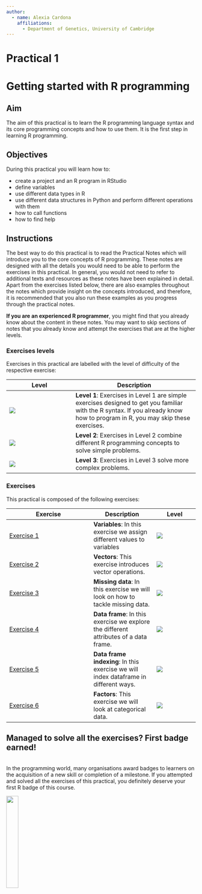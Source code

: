 ```yaml
---
author:
  - name: Alexia Cardona
    affiliations:
      - Department of Genetics, University of Cambridge
---
```


# Practical 1 {.unnumbered}

# Getting started with R programming {.unnumbered}

## Aim  
The aim of this practical is to learn the R programming language syntax and its core programming concepts and 
how to use them.  It is the first step in learning R programming.  

## Objectives
During this practical you will learn how to:

* create a project and an R program in RStudio
* define variables
* use different data types in R
* use different data structures in Python and perform different operations with them
* how to call functions
* how to find help


## Instructions

The best way to do this practical is to read the Practical Notes which will introduce you to the core concepts of R programming. 
These notes are designed with all the details you would need to be able to perform the exercises in this practical. In 
general, you would not need to refer to additional texts and resources as these notes have been explained in detail.  Apart from the exercises listed below, there are also examples throughout the notes which provide insight on the concepts introduced, and therefore, it is recommended that you also run these examples as you progress through the practical notes.  

**If you are an experienced R programmer**, you might find that you already know about the content in these notes. You 
may want to skip sections of notes that you already know and attempt the exercises that are at the higher levels. 

### Exercises levels
Exercises in this practical are labelled with the level of difficulty of the respective exercise:

| Level | Description |
|-------|-------------|
| ![](images/stars-level-1.png) | **Level 1**: Exercises in Level 1 are simple exercises designed to get you familiar with the R syntax. If you already know how to program in R, you may skip these exercises.|
| ![](images/stars-level-2.png) | **Level 2**: Exercises in Level 2 combine different R programming concepts to solve simple problems.|
| ![](images/stars-level-3.png) | **Level 3**: Exercises in Level 3 solve more complex problems.

### Exercises

This practical is composed of the following exercises:


| Exercise                                         | Description     | Level                         |
|----|---|--|
| [Exercise 1](intro-r-programming.qmd#exercise-1) | **Variables**: In this exercise we assign different values to variables | ![](images/stars-level-1.png) |
| [Exercise 2](intro-r-programming.qmd#exercise-2) | **Vectors**: This exercise introduces vector operations. | ![](images/stars-level-1.png) |
| [Exercise 3](intro-r-programming.qmd#exercise-3) | **Missing data**:  In this exercise we will look on how to tackle missing data. | ![](images/stars-level-1.png)
| [Exercise 4](starting-with-data.qmd#exercise-4) | **Data frame**: In this exercise we explore the different attributes of a data frame. | ![](images/stars-level-1.png) |
| [Exercise 5](starting-with-data.qmd#exercise-5) | **Data frame indexing**: In this exercise we will index dataframe in different ways. | ![](images/stars-level-2.png) | 
| [Exercise 6](starting-with-data.qmd#exercise-6) | **Factors**: This exercise we will look at categorical data. | ![](images/stars-level-1.png) | 

:::{.callout-note icon=false appearance="minimal"}
## Managed to solve all the exercises?  First badge earned!

</br>
In the programming world, many organisations award badges to learners on the acquisition of a new skill or completion of a milestone. If you attempted and solved all the exercises of this practical, you definitely deserve your first R badge of this course.

![](images/level-1-badge.png){width=25% fig-align="center"} 

:::


